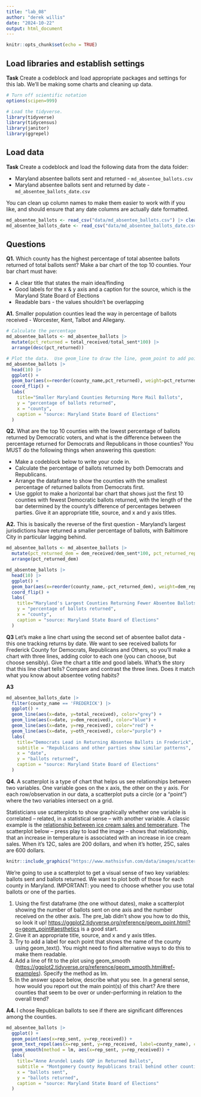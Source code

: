 ```yaml
---
title: "lab_08"
author: "derek willis"
date: "2024-10-22"
output: html_document
---
```


```r
knitr::opts_chunk$set(echo = TRUE)
```

## Load libraries and establish settings

**Task** Create a codeblock and load appropriate packages and settings for this lab. We'll be making some charts and cleaning up data.

```r
# Turn off scientific notation
options(scipen=999)

# Load the tidyverse.
library(tidyverse)
library(tidycensus)
library(janitor)
library(ggrepel)

```

## Load data

**Task** Create a codeblock and load the following data from the data folder:

-   Maryland absentee ballots sent and returned - `md_absentee_ballots.csv`
-   Maryland absentee ballots sent and returned by date - `md_absentee_ballots_date.csv`

You can clean up column names to make them easier to work with if you like, and should ensure that any date columns are actually date formatted.

```r
md_absentee_ballots <- read_csv("data/md_absentee_ballots.csv") |> clean_names()
md_absentee_ballots_date <- read_csv("data/md_absentee_ballots_date.csv") |> clean_names()
```

## Questions

**Q1.** Which county has the highest percentage of total absentee ballots returned of total ballots sent? Make a bar chart of the top 10 counties. Your bar chart must have:

-   A clear title that states the main idea/finding
-   Good labels for the x & y axis and a caption for the source, which is the Maryland State Board of Elections
-   Readable bars - the values shouldn't be overlapping

**A1.** Smaller population counties lead the way in percentage of ballots received - Worcester, Kent, Talbot and Allegany.

```r
# Calculate the percentage
md_absentee_ballots <- md_absentee_ballots |>
  mutate(pct_returned = total_received/total_sent*100) |> 
  arrange(desc(pct_returned))

# Plot the data.  Use geom_line to draw the line, geom_point to add points, geom_text to add labels.  Use scale_x_date to set breaks at 1 day. 
md_absentee_ballots |>
  head(10) |> 
  ggplot() + 
  geom_bar(aes(x=reorder(county_name,pct_returned), weight=pct_returned)) + 
  coord_flip() +
  labs(
    title="Smaller Maryland Counties Returning More Mail Ballots",
    y = "percentage of ballots returned",
    x = "county",
    caption = "source: Maryland State Board of Elections"
  )

```

**Q2.** What are the top 10 counties with the lowest percentage of ballots returned by Democratic voters, and what is the difference between the percentage returned for Democrats and Republicans in those counties? You MUST do the following things when answering this question:

-   Make a codeblock below to write your code in.
-   Calculate the percentage of ballots returned by both Democrats and Republicans.
-   Arrange the dataframe to show the counties with the smallest percentage of returned ballots from Democrats first.
-   Use ggplot to make a horizontal bar chart that shows just the first 10 counties with fewest Democratic ballots returned, with the length of the bar determined by the county's difference of percentages between parties. Give it an appropriate title, source, and x and y axis titles.

**A2.** This is basically the reverse of the first question - Maryland's largest jurisdictions have returned a smaller percentage of ballots, with Baltimore City in particular lagging behind.

```r
md_absentee_ballots <- md_absentee_ballots |>
  mutate(pct_returned_dem = dem_received/dem_sent*100, pct_returned_rep = rep_received/rep_sent*100, pct_returned_oth = oth_received/oth_sent*100, dem_rep_diff = pct_returned_dem-pct_returned_rep) |> 
  arrange(pct_returned_dem)

md_absentee_ballots |> 
  head(10) |> 
  ggplot() + 
  geom_bar(aes(x=reorder(county_name,-pct_returned_dem), weight=dem_rep_diff)) + 
  coord_flip() +
  labs(
    title="Maryland's Largest Counties Returning Fewer Absentee Ballots",
    y = "percentage of ballots returned",
    x = "county",
    caption = "source: Maryland State Board of Elections"
  )

```

**Q3** Let's make a line chart using the second set of absentee ballot data - this one tracking returns by date. We want to see received ballots for Frederick County for Democrats, Republicans and Others, so you'll make a chart with three lines, adding color to each one (you can choose, but choose sensibly). Give the chart a title and good labels. What's the story that this line chart tells? Compare and contrast the three lines. Does it match what you know about absentee voting habits?

**A3**

```r
md_absentee_ballots_date |> 
  filter(county_name == 'FREDERICK') |> 
  ggplot() +
  geom_line(aes(x=date, y=total_received), color="grey") +
  geom_line(aes(x=date, y=dem_received), color="blue") +
  geom_line(aes(x=date, y=rep_received), color="red") +
  geom_line(aes(x=date, y=oth_received), color="purple") +
  labs(
    title="Democrats Lead in Returning Absentee Ballots in Frederick",
    subtitle = "Republicans and other parties show similar patterns",
    x = "date",
    y = "ballots returned",
    caption = "source: Maryland State Board of Elections"
  )
```

**Q4.** A scatterplot is a type of chart that helps us see relationships between two variables. One variable goes on the x axis, the other on the y axis. For each row/observation in our data, a scatterplot puts a circle (or a "point") where the two variables intersect on a grid.

Statisticians use scatterplots to show graphically whether one variable is correlated -- related, in a statistical sense -- with another variable. A classic example is the [relationship between ice cream sales and temperature](https://www.mathsisfun.com/data/scatter-xy-plots.html). The scatterplot below -- press play to load the image -- shows that relationship, that an increase in temperature is associated with an increase in ice cream sales. When it's 12C, sales are 200 dollars, and when it's hotter, 25C, sales are 600 dollars.

```r
knitr::include_graphics("https://www.mathsisfun.com/data/images/scatter-ice-cream1.svg")
```

We're going to use a scatterplot to get a visual sense of two key variables: ballots sent and ballots returned. We want to plot both of those for each county in Maryland. IMPORTANT: you need to choose whether you use total ballots or one of the parties.

1.  Using the first dataframe (the one without dates), make a scatterplot showing the number of ballots sent on one axis and the number received on the other axis. The pre_lab didn't show you how to do this, so look it up! <https://ggplot2.tidyverse.org/reference/geom_point.html?q=geom_point#aesthetics> is a good start.
2.  Give it an appropriate title, source, and x and y axis titles.
3.  Try to add a label for each point that shows the name of the county using geom_text(). You might need to find alternative ways to do this to make them readable.
4.  Add a line of fit to the plot using geom_smooth (<https://ggplot2.tidyverse.org/reference/geom_smooth.html#ref-examples>). Specify the method as lm.
5.  In the answer space below, describe what you see. In a general sense, how would you report out the main point(s) of this chart? Are there counties that seem to be over or under-performing in relation to the overall trend?

**A4.** I chose Republican ballots to see if there are significant differences among the counties.

```r
md_absentee_ballots |> 
  ggplot() + 
  geom_point(aes(x=rep_sent, y=rep_received)) +
  geom_text_repel(aes(x=rep_sent, y=rep_received, label=county_name), check_overlap = TRUE) + 
  geom_smooth(method = lm, aes(x=rep_sent, y=rep_received)) +
  labs(
    title="Anne Arundel Leads GOP in Returned Ballots",
    subtitle = "Montgomery County Republicans trail behind other counties",
    x = "ballots sent",
    y = "ballots returned",
    caption = "source: Maryland State Board of Elections"
  )
```

